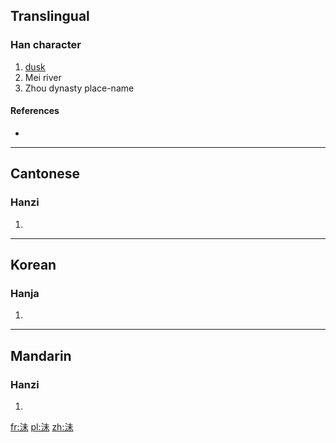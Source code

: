 ==Translingual==

===Han character===
{{Han char|rn=85|rad=水|as=05|sn=8|four=3519<sub>0</sub>|canj=水十木 (EJD)}}

# [[dusk]]
# Mei river
# Zhou dynasty place-name

====References====
* {{Han ref|kx=0612.140|dkj=17236|dj=1006.020|hdz=31578.010|uh=6CAC|ud=27820|bh=AA7A|bd=43642}}

----

==Cantonese==

===Hanzi===
{{yue-hanzi|jyut=|y=mut3}}

# {{defn|Cantonese|sort=水05}}

----

==Korean==

===Hanja===
{{ko-hanja|hangeul=매|eumhun=|rv=mae|mr=mae|y=may}}

# {{defn|Korean|sort=水05}}

----

==Mandarin==

===Hanzi===
{{cmn-hanzi|pin=[[mèi]] ([[mei4]]), [[huì]] ([[hui4]])|wg=mei<sup>4</sup>}}

# {{defn|Mandarin|sort=水05}}

[[fr:沬]]
[[pl:沬]]
[[zh:沬]]